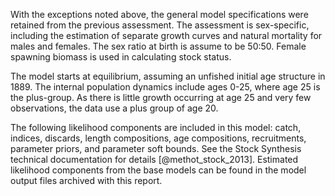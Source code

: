 With the exceptions noted above, the general model specifications were 
retained from the previous assessment. The assessment is sex-specific, 
including the estimation of separate growth curves and natural mortality
for males and females. The sex ratio at birth is assume to be 50:50.
Female spawning biomass is used in calculating stock status.

The model starts at equilibrium, assuming an unfished initial age structure
in 1889. The internal population dynamics include ages 0-25, where age 25 
is the plus-group. As there is little growth occurring at age 25 and 
very few observations, the data use a plus group of age 20.

The following likelihood components are included in this model: catch, indices, 
discards, length compositions, age compositions, recruitments, parameter priors, 
and parameter soft bounds. See the Stock Synthesis technical documentation 
for details [@methot_stock_2013]. 
Estimated likelihood components from the base models 
can be found in the model output files archived with this report.
